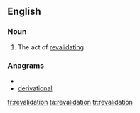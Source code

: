 ==English==

===Noun===
{{en-noun}}

# The act of [[revalidate|revalidating]]

===Anagrams===
* {{alphagram|aadeiilnortv}}
* [[derivational#English|derivational]]

[[fr:revalidation]]
[[ta:revalidation]]
[[tr:revalidation]]